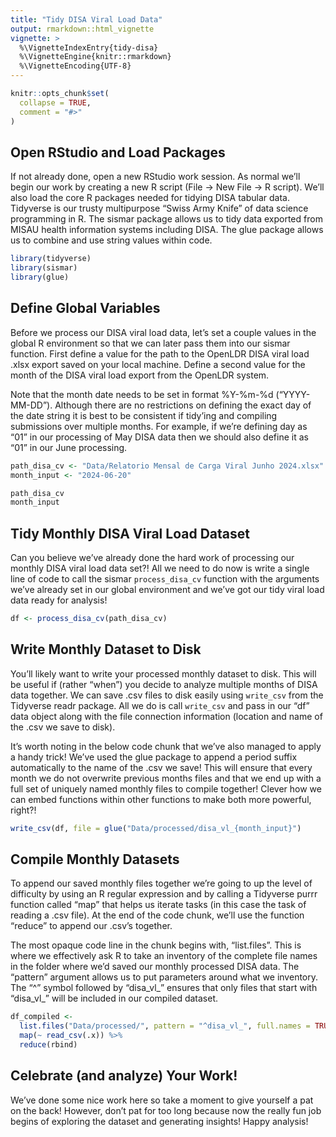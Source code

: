 ```yaml
---
title: "Tidy DISA Viral Load Data"
output: rmarkdown::html_vignette
vignette: >
  %\VignetteIndexEntry{tidy-disa}
  %\VignetteEngine{knitr::rmarkdown}
  %\VignetteEncoding{UTF-8}
---
```


```r
knitr::opts_chunk$set(
  collapse = TRUE,
  comment = "#>"
)
```

## Open RStudio and Load Packages

If not already done, open a new RStudio work session.  As normal we'll begin our work by creating a new R script (File -> New File -> R script).  We'll also load the core R packages needed for tidying DISA tabular data. Tidyverse is our trusty multipurpose "Swiss Army Knife" of data science programming in R.  The sismar package allows us to tidy data exported from MISAU health information systems including DISA. The glue package allows us to combine and use string values within code.


```r
library(tidyverse)
library(sismar)
library(glue)
```

## Define Global Variables

Before we process our DISA viral load data, let's set a couple values in the global R environment so that we can later pass them into our sismar function.  First define a value for the path to the OpenLDR DISA viral load .xlsx export saved on your local machine.  Define a second value for the month of the DISA viral load export from the OpenLDR system.  

Note that the month date needs to be set in format %Y-%m-%d ("YYYY-MM-DD"). Although there are no restrictions on defining the exact day of the date string it is best to be consistent if tidy'ing and compiling submissions over multiple months.  For example, if we're defining day as "01" in our processing of May DISA data then we should also define it as "01" in our June processing.  


```r
path_disa_cv <- "Data/Relatorio Mensal de Carga Viral Junho 2024.xlsx"
month_input <- "2024-06-20"

path_disa_cv
month_input

```

## Tidy Monthly DISA Viral Load Dataset

Can you believe we've already done the hard work of processing our monthly DISA viral load data set?!  All we need to do now is write a single line of code to call the sismar `process_disa_cv` function with the arguments we've already set in our global environment and we've got our tidy viral load data ready for analysis!

```r
df <- process_disa_cv(path_disa_cv)
```

## Write Monthly Dataset to Disk

You'll likely want to write your processed monthly dataset to disk.  This will be useful if (rather "when") you decide to analyze multiple months of DISA data together.  We can save .csv files to disk easily using `write_csv` from the Tidyverse readr package.  All we do is call `write_csv` and pass in our "df" data object along with the file connection information (location and name of the .csv we save to disk).

It's worth noting in the below code chunk that we've also managed to apply a handy trick!  We've used the glue package to append a period suffix automatically to the name of the .csv we save!  This will ensure that every month we do not overwrite previous months files and that we end up with a full set of uniquely named monthly files to compile together! Clever how we can embed functions within other functions to make both more powerful, right?!


```r
write_csv(df, file = glue("Data/processed/disa_vl_{month_input}")
```

## Compile Monthly Datasets

To append our saved monthly files together we're going to up the level of difficulty by using an R regular expression and by calling a Tidyverse purrr function called "map" that helps us iterate tasks (in this case the task of reading a .csv file).  At the end of the code chunk, we'll use the function "reduce" to append our .csv's together.

The most opaque code line in the chunk begins with, "list.files". This is where we effectively ask R to take an inventory of the complete file names in the folder where we'd saved our monthly processed DISA data.  The "pattern" argument allows us to put parameters around what we inventory.  The "^" symbol followed by "disa_vl_" ensures that only files that start with "disa_vl_" will be included in our compiled dataset.  

```r
df_compiled <-
  list.files("Data/processed/", pattern = "^disa_vl_", full.names = TRUE) %>%
  map(~ read_csv(.x)) %>%
  reduce(rbind)
```

## Celebrate (and analyze) Your Work!

We've done some nice work here so take a moment to give yourself a pat on the back!  However, don't pat for too long because now the really fun job begins of exploring the dataset and generating insights!  Happy analysis!
